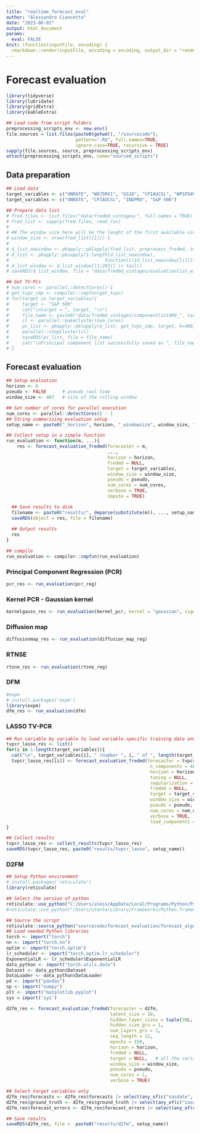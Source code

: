 ```yaml
---
title: "realtime_forecast_eval"
author: "Alessandro Ciancetta"
date: "2023-06-01"
output: html_document
params: 
  eval: FALSE
knit: (function(inputFile, encoding) {
  rmarkdown::render(inputFile, encoding = encoding, output_dir = "rendered_notebooks") })
---
```


# Forecast evaluation

```r
library(tidyverse)
library(lubridate)
library(gridExtra)
library(kableExtra)
```



```r
## Load code from script folders
preprocessing_scripts_env <- new.env()    
file.sources = list.files(paste0(getwd(), "/sourcecode"),
                          pattern=".R$", full.names=TRUE, 
                          ignore.case=TRUE, recursive = TRUE)
sapply(file.sources, source, preprocessing_scripts_env)
attach(preprocessing_scripts_env, name="sourced_scripts")
```


## Data preparation

```r
## Load data
target_variables <- c("UNRATE", "W875RX1", "GS10", "CPIAUCSL", "WPSFD49207", "PAYEMS", "HOUST", "INDPRO", "M2SL", "S.P.500")
target_variables <- c("UNRATE", "CPIAUCSL", "INDPRO", "S&P 500")
```


```r
## Prepare data list 
# fred.files <- list.files("data/fredmd_vintages/", full.names = TRUE)
# fred_list <- sapply(fred.files, read_csv)
# 
# ## The window size here will be the lenght of the first available vintage
# window_size <- nrow(fred_list[[1]])-1
# 
# d_list_nowindow <- pbapply::pblapply(fred_list, preprocess_fredmd, impute = TRUE)
# d_list <- pbapply::pbsapply(1:length(d_list_nowindow), 
#                                    function(i){d_list_nowindow[[i]][i:(i+nrow(d_list_nowindow[[1]])-1), ]} )
# d_list_window <- d_list_window[[1:283]] |> tail()
# saveRDS(d_list_window, file = "data/fredmd_vintages/evaluationlist_windowsize487_imputeTRUE_pseudoFALSE.RDS")
```


```r
## Get TV-PCs
# num_cores <- parallel::detectCores()-1
# get_tvpc_cmp <- compiler::cmpfun(get_tvpc)
# for(target in target_variables){
#     target <- "S&P 500"
#     cat("\ntarget = ", target, "\n")
#     file_name <- paste0("data/fredmd_vintages/componentlist400_", target,"_windowsize", window_size, "_pseudoFALSE.RDS")
#     cl <- parallel::makeCluster(num_cores)
#     pc_list <- pbapply::pblapply(d_list, get_tvpc_cmp, target, k=400, cl = cl)
#     parallel::stopCluster(cl)
#     saveRDS(pc_list, file = file_name)
#     cat("\nPrincipal component list successfully saved as ", file_name)
# }
```




## Forecast evaluation

```r
## Setup evaluation
horizon <- 6
pseudo <- FALSE      # pseudo real time
window_size <- 487   # size of the rolling window

## Set number of cores for parallel execution
num_cores <- parallel::detectCores() - 1
## String summarising evaluation setup
setup_name <- paste0("_horizon", horizon, "_windowsize", window_size, "_pseudo", as.character(pseudo))

```

```r
## Collect setup in a simple function
run_evaluation <- function(m, ...){
    res <- forecast_evaluation_fredmd(forecaster = m, 
                                      ...,
                                      horizon = horizon,
                                      fredmd = NULL,
                                      target = target_variables,
                                      window_size = window_size,
                                      pseudo = pseudo,
                                      num_cores = num_cores,
                                      verbose = TRUE,
                                      impute = TRUE)

  ## Save results to disk
  filename <- paste0("results/", deparse(substitute(m)), ..., setup_name)
  saveRDS(object = res, file = filename)
  
  ## Output results
  res
}

## compile
run_evaluation <- compiler::cmpfun(run_evaluation)
```




### Principal Component Regression (PCR)

```r
pcr_res <- run_evaluation(pcr_reg)
```



### Kernel PCR - Gaussian kernel

```r
kernelgauss_res <- run_evaluation(kernel_pcr, kernel = "gaussian", sigma = 0.001)
```



### Diffusion map

```r
diffusionmap_res <- run_evaluation(diffusion_map_reg)
```



### RTNSE

```r
rtsne_res <- run_evaluation(rtsne_reg)
```



### DFM

```r
#expm
# install.packages('expm')
library(expm)
dfm_res <- run_evaluation(dfm)
```



### LASSO TV-PCR 

```r
## Run variable by variable to load variable-specific training data and components
tvpcr_lasso_res <- list()
for(i in 1:length(target_variables)){
  cat("\n", target_variables[i], " (number ", i, " of ", length(target_variables), ")\n", sep = "")
  tvpcr_lasso_res[[i]] <- forecast_evaluation_fredmd(forecaster = tvpcr, 
                                                      n_components = 400,
                                                      horizon = horizon,
                                                      tuning = NULL,
                                                      regularization = "lasso",
                                                      fredmd = NULL,
                                                      target = target_variables[i],
                                                      window_size = window_size,
                                                      pseudo = pseudo,
                                                      num_cores = num_cores,
                                                      verbose = TRUE,
                                                      load_components = TRUE)
}

## Collect results
tvpcr_lasso_res <- collect_results(tvpcr_lasso_res)
saveRDS(tvpcr_lasso_res, paste0("results/tvpcr_lasso", setup_name))
```





### D2FM

```r
## Setup Python environment
# install.packages('reticulate')
library(reticulate)

## Select the version of python
reticulate::use_python("C:/Users/aless/AppData/Local/Programs/Python/Python310/python.exe", required = TRUE)
#reticulate::use_python("/Users/utente/Library/Frameworks/Python.framework/Versions/3.10/bin/python3", required = TRUE)

## Source the script
reticulate::source_python("sourcecode/forecast_evaluation/forecast_algorithms/D2FM.py")
## Load needed Python libraries
torch <- import("torch")
nn <- import("torch.nn")
optim <- import("torch.optim")
lr_scheduler <- import("torch.optim.lr_scheduler")
ExponentialLR <- lr_scheduler$ExponentialLR
data_python <- import("torch.utils.data")
Dataset <- data_python$Dataset
DataLoader <- data_python$DataLoader
pd <- import("pandas")
np <- import("numpy")
plt <- import("matplotlib.pyplot")
sys = import('sys')
```


```r
d2fm_res <- forecast_evaluation_fredmd(forecaster = d2fm,
                                       latent_size = 10, 
                                       hidden_layer_sizes = tuple(30L, convert = FALSE),
                                       hidden_size_gru = 1, 
                                       num_layers_gru = 1, 
                                       seq_length = 12,
                                       epochs = 150,
                                       horizon = horizon,
                                       fredmd = NULL,
                                       target = NULL,   # all the variables are predicted
                                       window_size = window_size,
                                       pseudo = pseudo,
                                       num_cores = 1,
                                       verbose = TRUE)

## Select target variables only
d2fm_res$forecasts <- d2fm_res$forecasts |> select(any_of(c("sasdate", "dates_name", target_variables))) |> rename(sasdate = dates_name)
d2fm_res$ground_truth <- d2fm_res$ground_truth |> select(any_of(c("sasdate", "dates_name", target_variables)))
d2fm_res$forecast_errors <- d2fm_res$forecast_errors |> select(any_of(c("sasdate", "dates_name", target_variables)))  |> rename(sasdate = dates_name)

## Save results
saveRDS(d2fm_res, file =  paste0("results/d2fm", setup_name))
```

